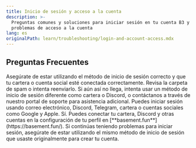 ```yaml
---
title: Inicio de sesión y acceso a la cuenta
description: >-
  Preguntas comunes y soluciones para iniciar sesión en tu cuenta B3 y gestionar
  problemas de acceso a la cuenta
lang: es
originalPath: learn/troubleshooting/login-and-account-access.mdx
---
```

## Preguntas Frecuentes

<AccordionGroup>
<Accordion title="¿Por qué no puedo iniciar sesión en mi cuenta?">
Asegúrate de estar utilizando el método de inicio de sesión correcto y que tu cartera o cuenta social esté conectada correctamente.
</Accordion>

<Accordion title="No recibí mi correo electrónico de verificación. ¿Qué debo hacer?">
Revisa la carpeta de spam o intenta reenviarlo. Si aún así no llega, intenta usar un método de inicio de sesión diferente como cartera o Discord, o contáctanos a través de nuestro portal de soporte para asistencia adicional.
</Accordion>

<Accordion title="¿Qué métodos de inicio de sesión son compatibles?">
Puedes iniciar sesión usando correo electrónico, Discord, Telegram, cartera o cuentas sociales como Google y Apple.
</Accordion>

<Accordion title="¿Puedo vincular múltiples cuentas a un perfil?">
Sí. Puedes conectar tu cartera, Discord y otras cuentas en la configuración de tu perfil en [**basement.fun**](https://basement.fun/).
</Accordion>
</AccordionGroup>

<Info>
Si continúas teniendo problemas para iniciar sesión, asegúrate de estar utilizando el mismo método de inicio de sesión que usaste originalmente para crear tu cuenta.
</Info>
